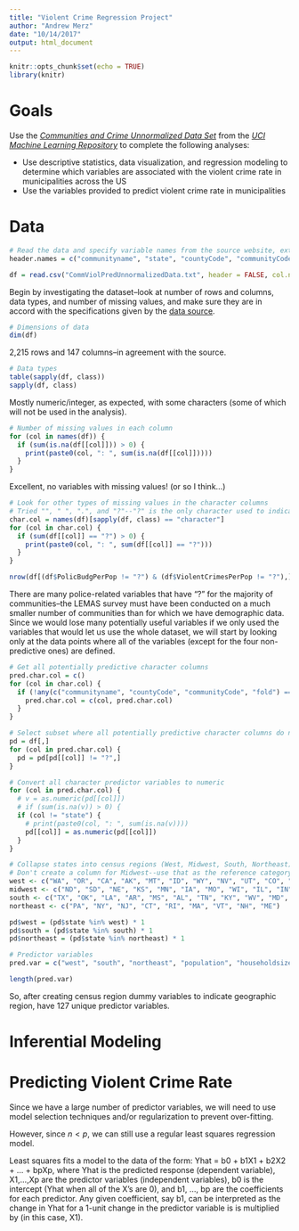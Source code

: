 ```yaml
---
title: "Violent Crime Regression Project"
author: "Andrew Merz"
date: "10/14/2017"
output: html_document
---
```


```r
knitr::opts_chunk$set(echo = TRUE)
library(knitr)
```

# Goals
Use the [*Communities and Crime Unnormalized Data Set*](https://archive.ics.uci.edu/ml/datasets/Communities+and+Crime+Unnormalized) from the [*UCI Machine Learning Repository*](https://archive.ics.uci.edu/ml/index.php) to complete the following analyses:

* Use descriptive statistics, data visualization, and regression modeling to determine which variables are associated with the violent crime rate in municipalities across the US
* Use the variables provided to predict violent crime rate in municipalities

# Data

```r
# Read the data and specify variable names from the source website, extracted using Ruby
header.names = c("communityname", "state", "countyCode", "communityCode", "fold", "population", "householdsize", "racepctblack", "racePctWhite", "racePctAsian", "racePctHisp", "agePct12t21", "agePct12t29", "agePct16t24", "agePct65up", "numbUrban", "pctUrban", "medIncome", "pctWWage", "pctWFarmSelf", "pctWInvInc", "pctWSocSec", "pctWPubAsst", "pctWRetire", "medFamInc", "perCapInc", "whitePerCap", "blackPerCap", "indianPerCap", "AsianPerCap", "OtherPerCap", "HispPerCap", "NumUnderPov", "PctPopUnderPov", "PctLess9thGrade", "PctNotHSGrad", "PctBSorMore", "PctUnemployed", "PctEmploy", "PctEmplManu", "PctEmplProfServ", "PctOccupManu", "PctOccupMgmtProf", "MalePctDivorce", "MalePctNevMarr", "FemalePctDiv", "TotalPctDiv", "PersPerFam", "PctFam2Par", "PctKids2Par", "PctYoungKids2Par", "PctTeen2Par", "PctWorkMomYoungKids", "PctWorkMom", "NumKidsBornNeverMar", "PctKidsBornNeverMar", "NumImmig", "PctImmigRecent", "PctImmigRec5", "PctImmigRec8", "PctImmigRec10", "PctRecentImmig", "PctRecImmig5", "PctRecImmig8", "PctRecImmig10", "PctSpeakEnglOnly", "PctNotSpeakEnglWell", "PctLargHouseFam", "PctLargHouseOccup", "PersPerOccupHous", "PersPerOwnOccHous", "PersPerRentOccHous", "PctPersOwnOccup", "PctPersDenseHous", "PctHousLess3BR", "MedNumBR", "HousVacant", "PctHousOccup", "PctHousOwnOcc", "PctVacantBoarded", "PctVacMore6Mos", "MedYrHousBuilt", "PctHousNoPhone", "PctWOFullPlumb", "OwnOccLowQuart", "OwnOccMedVal", "OwnOccHiQuart", "OwnOccQrange", "RentLowQ", "RentMedian", "RentHighQ", "RentQrange", "MedRent", "MedRentPctHousInc", "MedOwnCostPctInc", "MedOwnCostPctIncNoMtg", "NumInShelters", "NumStreet", "PctForeignBorn", "PctBornSameState", "PctSameHouse85", "PctSameCity85", "PctSameState85", "LemasSwornFT", "LemasSwFTPerPop", "LemasSwFTFieldOps", "LemasSwFTFieldPerPop", "LemasTotalReq", "LemasTotReqPerPop", "PolicReqPerOffic", "PolicPerPop", "RacialMatchCommPol", "PctPolicWhite", "PctPolicBlack", "PctPolicHisp", "PctPolicAsian", "PctPolicMinor", "OfficAssgnDrugUnits", "NumKindsDrugsSeiz", "PolicAveOTWorked", "LandArea", "PopDens", "PctUsePubTrans", "PolicCars", "PolicOperBudg", "LemasPctPolicOnPatr", "LemasGangUnitDeploy", "LemasPctOfficDrugUn", "PolicBudgPerPop", "murders", "murdPerPop", "rapes", "rapesPerPop", "robberies", "robbbPerPop", "assaults", "assaultPerPop", "burglaries", "burglPerPop", "larcenies", "larcPerPop", "autoTheft", "autoTheftPerPop", "arsons", "arsonsPerPop", "ViolentCrimesPerPop", "nonViolPerPop")

df = read.csv("CommViolPredUnnormalizedData.txt", header = FALSE, col.names = header.names, as.is = TRUE)
```

Begin by investigating the dataset--look at number of rows and columns, data types, and number of missing values, and make sure they are in accord with the specifications given by the [data source](https://archive.ics.uci.edu/ml/datasets/Communities+and+Crime+Unnormalized).

```r
# Dimensions of data
dim(df)
```

2,215 rows and 147 columns--in agreement with the source.

```r
# Data types
table(sapply(df, class))
sapply(df, class)
```

Mostly numeric/integer, as expected, with some characters (some of which will not be used in the analysis).

```r
# Number of missing values in each column
for (col in names(df)) {
  if (sum(is.na(df[[col]])) > 0) {
    print(paste0(col, ": ", sum(is.na(df[[col]]))))
  }
}
```

Excellent, no variables with missing values!  (or so I think...)

```r
# Look for other types of missing values in the character columns
# Tried "", " ", ".", and "?"--"?" is the only character used to indicate a missing value
char.col = names(df)[sapply(df, class) == "character"]
for (col in char.col) {
  if (sum(df[[col]] == "?") > 0) {
    print(paste0(col, ": ", sum(df[[col]] == "?")))
  }
}

nrow(df[(df$PolicBudgPerPop != "?") & (df$ViolentCrimesPerPop != "?"),])
```

There are many police-related variables that have "?" for the majority of communities--the LEMAS survey must have been conducted on a much smaller number of communities than for which we have demographic data. Since we would lose many potentially useful variables if we only used the variables that would let us use the whole dataset, we will start by looking only at the data points where all of the variables (except for the four non-predictive ones) are defined.

```r
# Get all potentially predictive character columns
pred.char.col = c()
for (col in char.col) {
  if (!any(c("communityname", "countyCode", "communityCode", "fold") == col)) {
    pred.char.col = c(col, pred.char.col)
  }
}

# Select subset where all potentially predictive character columns do not have "?" values
pd = df[,]
for (col in pred.char.col) {
  pd = pd[pd[[col]] != "?",]
}

# Convert all character predictor variables to numeric
for (col in pred.char.col) {
  # v = as.numeric(pd[[col]])
  # if (sum(is.na(v)) > 0) {  
  if (col != "state") {
    # print(paste0(col, ": ", sum(is.na(v))))
    pd[[col]] = as.numeric(pd[[col]])
  }
}

# Collapse states into census regions (West, Midwest, South, Northeast)
# Don't create a column for Midwest--use that as the reference category
west <- c("WA", "OR", "CA", "AK", "MT", "ID", "WY", "NV", "UT", "CO", "AZ", "NM", "HI")
midwest <- c("ND", "SD", "NE", "KS", "MN", "IA", "MO", "WI", "IL", "IN", "MI", "OH")
south <- c("TX", "OK", "LA", "AR", "MS", "AL", "TN", "KY", "WV", "MD", "DE", "VA", "NC", "SC", "GA", "FL")
northeast <- c("PA", "NY", "NJ", "CT", "RI", "MA", "VT", "NH", "ME")

pd$west = (pd$state %in% west) * 1
pd$south = (pd$state %in% south) * 1
pd$northeast = (pd$state %in% northeast) * 1

# Predictor variables
pred.var = c("west", "south", "northeast", "population", "householdsize", "racepctblack", "racePctWhite", "racePctAsian", "racePctHisp", "agePct12t21", "agePct12t29", "agePct16t24", "agePct65up", "numbUrban", "pctUrban", "medIncome", "pctWWage", "pctWFarmSelf", "pctWInvInc", "pctWSocSec", "pctWPubAsst", "pctWRetire", "medFamInc", "perCapInc", "whitePerCap", "blackPerCap", "indianPerCap", "AsianPerCap", "OtherPerCap", "HispPerCap", "NumUnderPov", "PctPopUnderPov", "PctLess9thGrade", "PctNotHSGrad", "PctBSorMore", "PctUnemployed", "PctEmploy", "PctEmplManu", "PctEmplProfServ", "PctOccupManu", "PctOccupMgmtProf", "MalePctDivorce", "MalePctNevMarr", "FemalePctDiv", "TotalPctDiv", "PersPerFam", "PctFam2Par", "PctKids2Par", "PctYoungKids2Par", "PctTeen2Par", "PctWorkMomYoungKids", "PctWorkMom", "NumKidsBornNeverMar", "PctKidsBornNeverMar", "NumImmig", "PctImmigRecent", "PctImmigRec5", "PctImmigRec8", "PctImmigRec10", "PctRecentImmig", "PctRecImmig5", "PctRecImmig8", "PctRecImmig10", "PctSpeakEnglOnly", "PctNotSpeakEnglWell", "PctLargHouseFam", "PctLargHouseOccup", "PersPerOccupHous", "PersPerOwnOccHous", "PersPerRentOccHous", "PctPersOwnOccup", "PctPersDenseHous", "PctHousLess3BR", "MedNumBR", "HousVacant", "PctHousOccup", "PctHousOwnOcc", "PctVacantBoarded", "PctVacMore6Mos", "MedYrHousBuilt", "PctHousNoPhone", "PctWOFullPlumb", "OwnOccLowQuart", "OwnOccMedVal", "OwnOccHiQuart", "OwnOccQrange", "RentLowQ", "RentMedian", "RentHighQ", "RentQrange", "MedRent", "MedRentPctHousInc", "MedOwnCostPctInc", "MedOwnCostPctIncNoMtg", "NumInShelters", "NumStreet", "PctForeignBorn", "PctBornSameState", "PctSameHouse85", "PctSameCity85", "PctSameState85", "LemasSwornFT", "LemasSwFTPerPop", "LemasSwFTFieldOps", "LemasSwFTFieldPerPop", "LemasTotalReq", "LemasTotReqPerPop", "PolicReqPerOffic", "PolicPerPop", "RacialMatchCommPol", "PctPolicWhite", "PctPolicBlack", "PctPolicHisp", "PctPolicAsian", "PctPolicMinor", "OfficAssgnDrugUnits", "NumKindsDrugsSeiz", "PolicAveOTWorked", "LandArea", "PopDens", "PctUsePubTrans", "PolicCars", "PolicOperBudg", "LemasPctPolicOnPatr", "LemasGangUnitDeploy", "LemasPctOfficDrugUn", "PolicBudgPerPop")

length(pred.var)
```

So, after creating census region dummy variables to indicate geographic region, have 127 unique predictor variables.


# Inferential Modeling


# Predicting Violent Crime Rate

Since we have a large number of predictor variables, we will need to use model selection techniques and/or regularization to prevent over-fitting.

However, since $n < p$, we can still use a regular least squares regression model. 

Least squares fits a model to the data of the form: Yhat = b0 + b1X1 + b2X2 + ... + bpXp, where Yhat is the predicted response (dependent variable), X1,...,Xp are the predictor variables (independent variables), b0 is the intercept (Yhat when all of the X's are 0), and b1, ..., bp are the coefficients for each predictor.  Any given coefficient, say b1, can be interpreted as the change in Yhat for a 1-unit change in the predictor variable is is multiplied by (in this case, X1).  
